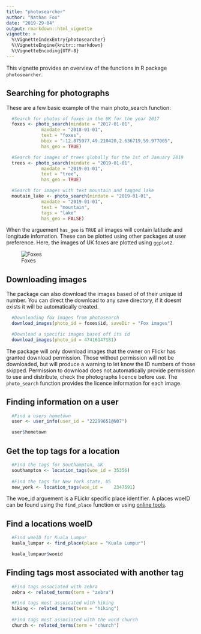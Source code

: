 ```yaml
---
title: "photosearcher"
author: "Nathan Fox"
date: "2019-29-04"
output: rmarkdown::html_vignette
vignette: >
  %\VignetteIndexEntry{photosearcher}
  %\VignetteEngine{knitr::rmarkdown}
  %\VignetteEncoding{UTF-8}
---
```


This vignette provides an overview of the functions in R package `photosearcher`.

## Searching for photographs
These are a few basic example of the main photo_search function:
```r
  #Search for photos of foxes in the UK for the year 2017
  foxes <- photo_search(mindate = "2017-01-01",
             maxdate = "2018-01-01",
             text = "foxes",
             bbox = "-12.875977,49.210420,2.636719,59.977005",
             has_geo = TRUE)  

  #Search for images of trees globally for the 1st of January 2019
  trees <- photo_search(mindate = "2019-01-01",
             maxdate = "2019-01-01",
             text = "tree",
             has_geo = TRUE)

  #Search for images with text mountain and tagged lake
  moutain_lake <- photo_search(mindate = "2019-01-01",
             maxdate = "2019-01-01",
             text = "mountain",
             tags = "lake"
             has_geo = FALSE)
```
When the arguement `has_geo` is `TRUE` all images will contain latitude and longitude infomation. These can be plotted using other packages at user preference. Here, the images of UK foxes are plotted using `ggplot2`. 

![Foxes](https://github.com/nfox29/photosearcher/blob/master/images/foxes.png?raw=true)

## Downloading images
The package can also download the images based of of their unique id number. You can direct the download to any save directory, if it doesnt exists it will be automatically created.
```r
  #Downloading fox images from photosearch
  download_images(photo_id = foxes$id, saveDir = "Fox images")

  #Download a specific images based off its id
  download_images(photo_id = 47416147181)
```
The package will only download images that the owner on Flickr has granted download permission. Those without permission will not be downloaded, but will produce a warning to let know the ID numbers of those skipped. Permission to download does not automatically provide permission to use and distribute, check the photographs licence before use. The `photo_search` function provides the licence information for each image.

## Finding information on a user
```r
  #Find a users hometown
  user <- user_info(user_id = "22299651@N07")

  user$hometown
```

## Get the top tags for a location
```r
  #Find the tags for Southampton, UK
  southampton <- location_tags(woe_id = 35356)
  
  #Find the tags for New York state, US
  new_york <- location_tags(woe_id = 	2347591)

```
The woe_id arguement is a FLickr specific place identifier. A places woeID can be found using the `find_place` function or using [online tools](http://woeid.rosselliot.co.nz/). 

## Find a locations woeID
```r
  #Find woeID for Kuala Lumpur
  kuala_lumpur <- find_place(place = "Kuala Lumpur")

  kuala_lumpaur$woeid
```

## Finding tags most associated with another tag
```r
  #Find tags associated with zebra
  zebra <- related_terms(term = "zebra")

  #Find tags most assoicated with hiking
  hiking <- related_terms(term = "hiking")
  
  #Find tags most associated with the word church
  church <- related_terms(term = "church")

```
